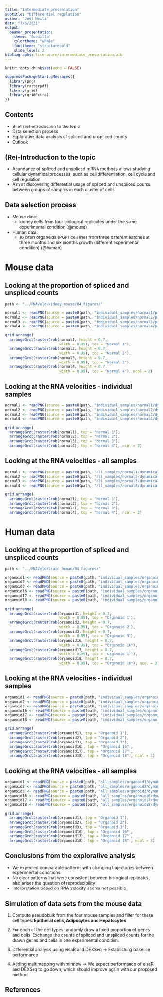 ---
title: "Intermediate presentation"
subtitle: "Differential regulation"
author: "Joël Meili"
date: "7/6/2021"
output: 
  beamer_presentation:
    theme: "Boadilla"
    colortheme: "whale"
    fonttheme: "structurebold"
    slide_level: 2
bibliography: literature/intermediate_presentation.bib
---

```{r setup, include = FALSE}
knitr::opts_chunk$set(echo = FALSE)

suppressPackageStartupMessages({
  library(png)
  library(rasterpdf)
  library(grid)
  library(gridExtra)
})
```

## Contents

- Brief (re)-introduction to the topic
- Data selection process
- Explorative data analysis of spliced and unspliced counts
- Outlook

## (Re)-Introduction to the topic

- Abundance of spliced and unspliced mRNA methods allows studying cellular dynamical processes, such as cell differentiation, cell cycle and cell regulation
- Aim at discovering differential usage of spliced and unspliced counts between groups of samples in each cluster of cells

## Data selection process

- Mouse data:
  - kidney cells from four biological replicates under the same experimental condition (@mouse)
  
- Human data:
  - 16 brain organoids (PGP1 cell line) from three different batches at three months and six months growth (different experimental condition) (@human)

# Mouse data

## Looking at the proportion of spliced and unspliced counts

```{r out.width = "100%"}
path <- "../RNAVelo/kidney_mouse/04_figures/"

normal1 <- readPNG(source = paste0(path, "individual_samples/normal1/proportions.png"))
normal2 <- readPNG(source = paste0(path, "individual_samples/normal2/proportions.png"))
normal3 <- readPNG(source = paste0(path, "individual_samples/normal3/proportions.png"))
normal4 <- readPNG(source = paste0(path, "individual_samples/normal4/proportions.png"))

grid.arrange(
  arrangeGrob(rasterGrob(normal1, height = 0.7,
                         width = 0.95), top = "Normal 1"),
  arrangeGrob(rasterGrob(normal2, height = 0.7,
                         width = 0.95), top = "Normal 2"),
  arrangeGrob(rasterGrob(normal3, height = 0.7,
                         width = 0.95), top = "Normal 3"), 
  arrangeGrob(rasterGrob(normal4, height = 0.7,
                         width = 0.95), top = "Normal 4"), ncol = 2)
```

## Looking at the RNA velocities - individual samples

```{r out.width = "100%"}
normal1 <- readPNG(source = paste0(path, "individual_samples/normal1/dynamical_model.png"))
normal2 <- readPNG(source = paste0(path, "individual_samples/normal2/dynamical_model.png"))
normal3 <- readPNG(source = paste0(path, "individual_samples/normal3/dynamical_model.png"))
normal4 <- readPNG(source = paste0(path, "individual_samples/normal4/dynamical_model.png"))

grid.arrange(
  arrangeGrob(rasterGrob(normal1), top = "Normal 1"),
  arrangeGrob(rasterGrob(normal2), top = "Normal 2"),
  arrangeGrob(rasterGrob(normal3), top = "Normal 3"), 
  arrangeGrob(rasterGrob(normal4), top = "Normal 4"), ncol = 2)
```


## Looking at the RNA velocities - all samples

```{r out.width = "100%"}
normal1 <- readPNG(source = paste0(path, "all_samples/normal1/dynamical_model.png"))
normal2 <- readPNG(source = paste0(path, "all_samples/normal2/dynamical_model.png"))
normal3 <- readPNG(source = paste0(path, "all_samples/normal3/dynamical_model.png"))
normal4 <- readPNG(source = paste0(path, "all_samples/normal4/dynamical_model.png"))

grid.arrange(
  arrangeGrob(rasterGrob(normal1), top = "Normal 1"),
  arrangeGrob(rasterGrob(normal2), top = "Normal 2"),
  arrangeGrob(rasterGrob(normal3), top = "Normal 3"), 
  arrangeGrob(rasterGrob(normal4), top = "Normal 4"), ncol = 2)
```

# Human data
## Looking at the proportion of spliced and unspliced counts

```{r out.width = "100%"}
path <- "../RNAVelo/brain_human/04_figures/"

organoid1 <- readPNG(source = paste0(path, "individual_samples/organoid1/proportions.png"))
organoid2 <- readPNG(source = paste0(path, "individual_samples/organoid2/proportions.png"))
organoid3 <- readPNG(source = paste0(path, "individual_samples/organoid3/proportions.png"))
organoid16 <- readPNG(source = paste0(path, "individual_samples/organoid16/proportions.png"))
organoid17 <- readPNG(source = paste0(path, "individual_samples/organoid17/proportions.png"))
organoid18 <- readPNG(source = paste0(path, "individual_samples/organoid18/proportions.png"))

grid.arrange(
  arrangeGrob(rasterGrob(organoid1, height = 0.7,
                         width = 0.95), top = "Organoid 1"),
  arrangeGrob(rasterGrob(organoid2, height = 0.7,
                         width = 0.95), top = "Organoid 2"),
  arrangeGrob(rasterGrob(organoid3, height = 0.7,
                         width = 0.95), top = "Organoid 3"), 
  arrangeGrob(rasterGrob(organoid16, height = 0.7,
                         width = 0.95), top = "Organoid 16"),
  arrangeGrob(rasterGrob(organoid17, height = 0.7,
                         width = 0.95), top = "Organoid 17"),
  arrangeGrob(rasterGrob(organoid18, height = 0.7,
                         width = 0.95), top = "Organoid 18"), ncol = 3)
```

## Looking at the RNA velocities - individual samples

```{r out.width = "100%"}
organoid1 <- readPNG(source = paste0(path, "individual_samples/organoid1/dynamical_model.png"))
organoid2 <- readPNG(source = paste0(path, "individual_samples/organoid2/dynamical_model.png"))
organoid3 <- readPNG(source = paste0(path, "individual_samples/organoid3/dynamical_model.png"))
organoid16 <- readPNG(source = paste0(path, "individual_samples/organoid16/dynamical_model.png"))
organoid17 <- readPNG(source = paste0(path, "individual_samples/organoid17/dynamical_model.png"))
organoid18 <- readPNG(source = paste0(path, "individual_samples/organoid18/dynamical_model.png"))

grid.arrange(
  arrangeGrob(rasterGrob(organoid1), top = "Organoid 1"),
  arrangeGrob(rasterGrob(organoid2), top = "Organoid 2"),
  arrangeGrob(rasterGrob(organoid3), top = "Organoid 3"), 
  arrangeGrob(rasterGrob(organoid16), top = "Organoid 16"),
  arrangeGrob(rasterGrob(organoid17), top = "Organoid 17"),
  arrangeGrob(rasterGrob(organoid18), top = "Organoid 18"), ncol = 3)
```

## Looking at the RNA velocities - all samples

```{r out.width = "100%"}
organoid1 <- readPNG(source = paste0(path, "all_samples/organoid1/dynamical_model.png"))
organoid2 <- readPNG(source = paste0(path, "all_samples/organoid2/dynamical_model.png"))
organoid3 <- readPNG(source = paste0(path, "all_samples/organoid3/dynamical_model.png"))
organoid16 <- readPNG(source = paste0(path, "all_samples/organoid16/dynamical_model.png"))
organoid17 <- readPNG(source = paste0(path, "all_samples/organoid17/dynamical_model.png"))
organoid18 <- readPNG(source = paste0(path, "all_samples/organoid18/dynamical_model.png"))

grid.arrange(
  arrangeGrob(rasterGrob(organoid1), top = "Organoid 1"),
  arrangeGrob(rasterGrob(organoid2), top = "Organoid 2"),
  arrangeGrob(rasterGrob(organoid3), top = "Organoid 3"), 
  arrangeGrob(rasterGrob(organoid16), top = "Organoid 16"),
  arrangeGrob(rasterGrob(organoid17), top = "Organoid 17"),
  arrangeGrob(rasterGrob(organoid18), top = "Organoid 18"), ncol = 3)
```

## Conclusions from the explorative analysis

- We expected comparable patterns with changing trajectories between experimental conditions
- No clear patterns that were consistent between biological replicates, also arises the question of reproducibility
- Interpretation based on RNA velocity seems not possible

## Simulation of data sets from the mouse data

1. Compute pseudobulk from the four mouse samples and filter for these cell types:
**Epithelial cells, Adipocytes and Hepatocytes**

2. For each of the cell types randomly draw a fixed proportion of genes and cells. Exchange the counts of spliced and unspliced counts for the drawn genes and cells in one experimental condition.

4. Differential analysis using eisaR and DEXSeq -> Establishing baseline performance

5. Adding multimapping with minnow -> We expect performance of eisaR and DEXSeq to go down, which should improve again with our proposed method

## References


